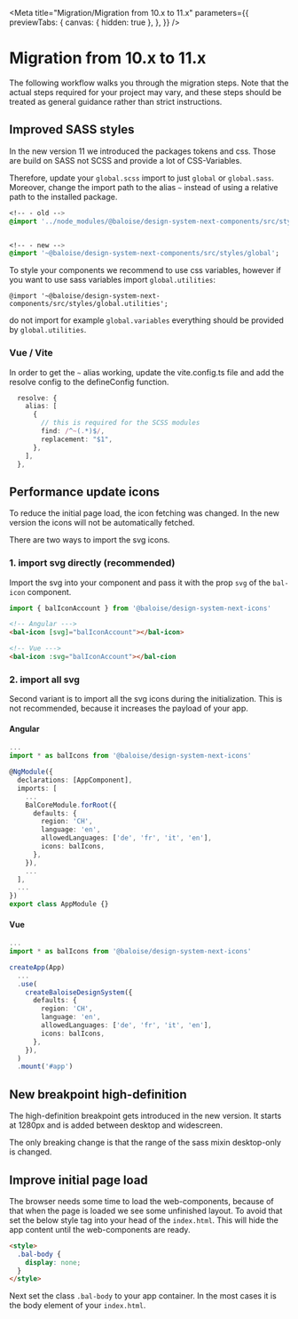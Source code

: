 
<Meta
  title="Migration/Migration from 10.x to 11.x"
  parameters={{
    previewTabs: {
      canvas: { hidden: true },
    },
  }}
/>

# Migration from 10.x to 11.x

The following workflow walks you through the migration steps.
Note that the actual steps required for your project may vary, and these steps should be treated as general guidance rather than strict instructions.

## Improved SASS styles

In the new version 11 we introduced the packages tokens and css. Those are build on SASS not SCSS and
provide a lot of CSS-Variables.

Therefore, update your `global.scss` import to just `global` or `global.sass`.
Moreover, change the import path to the alias `~` instead of using a relative path to the installed package.

```sass
<!-- - old -->
@import '../node_modules/@baloise/design-system-next-components/src/styles/global.scss';


<!-- - new -->
@import '~@baloise/design-system-next-components/src/styles/global';
```

To style your components we recommend to use css variables, however if you want to use sass variables import `global.utilities`:

```
@import '~@baloise/design-system-next-components/src/styles/global.utilities';
```

do not import for example `global.variables` everything should be provided by `global.utilities`.

### Vue / Vite

In order to get the `~` alias working, update the vite.config.ts file and add the resolve config
to the defineConfig function.

```typescript
  resolve: {
    alias: [
      {
        // this is required for the SCSS modules
        find: /^~(.*)$/,
        replacement: "$1",
      },
    ],
  },
```

## Performance update icons

To reduce the initial page load, the icon fetching was changed. In the new version the icons will not be
automatically fetched.

There are two ways to import the svg icons.

### 1. import svg directly (recommended)

Import the svg into your component and pass it with the prop `svg` of the `bal-icon` component.

```typescript
import { balIconAccount } from '@baloise/design-system-next-icons'
```

```HTML
<!-- Angular --->
<bal-icon [svg]="balIconAccount"></bal-icon>

<!-- Vue --->
<bal-icon :svg="balIconAccount"></bal-cion
```

### 2. import all svg

Second variant is to import all the svg icons during the initialization. This is not recommended,
because it increases the payload of your app.

#### Angular

```typescript
...
import * as balIcons from '@baloise/design-system-next-icons'

@NgModule({
  declarations: [AppComponent],
  imports: [
    ...
    BalCoreModule.forRoot({
      defaults: {
        region: 'CH',
        language: 'en',
        allowedLanguages: ['de', 'fr', 'it', 'en'],
        icons: balIcons,
      },
    }),
    ...
  ],
  ...
})
export class AppModule {}
```

#### Vue

```typescript
...
import * as balIcons from '@baloise/design-system-next-icons'

createApp(App)
  ...
  .use(
    createBaloiseDesignSystem({
      defaults: {
        region: 'CH',
        language: 'en',
        allowedLanguages: ['de', 'fr', 'it', 'en'],
        icons: balIcons,
      },
    }),
  )
  .mount('#app')
```

## New breakpoint high-definition

The high-definition breakpoint gets introduced in the new version. It starts at 1280px and is added between desktop and widescreen.

The only breaking change is that the range of the sass mixin desktop-only is changed.

## Improve initial page load

The browser needs some time to load the web-components, because of that when the page is loaded we see some unfinished layout.
To avoid that set the below style tag into your head of the `index.html`. This will hide the app content until the web-components are ready.

```html
<style>
  .bal-body {
    display: none;
  }
</style>
```

Next set the class `.bal-body` to your app container. In the most cases it is the body element of your `index.html`.

<bal-doc-github link="/stories/migration/10-migration-from-10x-to-11x.stories.mdx"></bal-doc-github>
